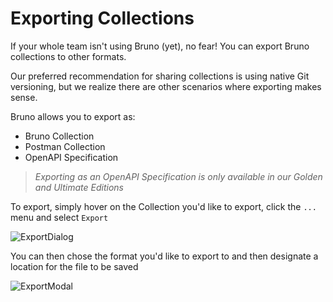 # Exporting Collections

If your whole team isn't using Bruno (yet), no fear! You can export Bruno collections to other formats.

Our preferred recommendation for sharing collections is using native Git versioning, but we realize there are other scenarios where exporting makes sense.

Bruno allows you to export as:

- Bruno Collection
- Postman Collection
- OpenAPI Specification

> _Exporting as an OpenAPI Specification is only available in our Golden and Ultimate Editions_

To export, simply hover on the Collection you'd like to export, click the `...` menu and select `Export`

![ExportDialog](/screenshots/get-started/import-export/export_collection/export_collection.webp)

You can then chose the format you'd like to export to and then designate a location for the file to be saved

![ExportModal](/screenshots/get-started/import-export/export_collection/export_options.webp)
